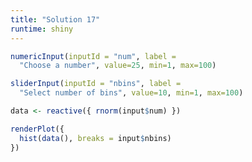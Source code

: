 ```yaml
---
title: "Solution 17"
runtime: shiny
---
```

```r
numericInput(inputId = "num", label = 
  "Choose a number", value=25, min=1, max=100)

sliderInput(inputId = "nbins", label = 
  "Select number of bins", value=10, min=1, max=100)

data <- reactive({ rnorm(input$num) })

renderPlot({ 
  hist(data(), breaks = input$nbins)
})
```
